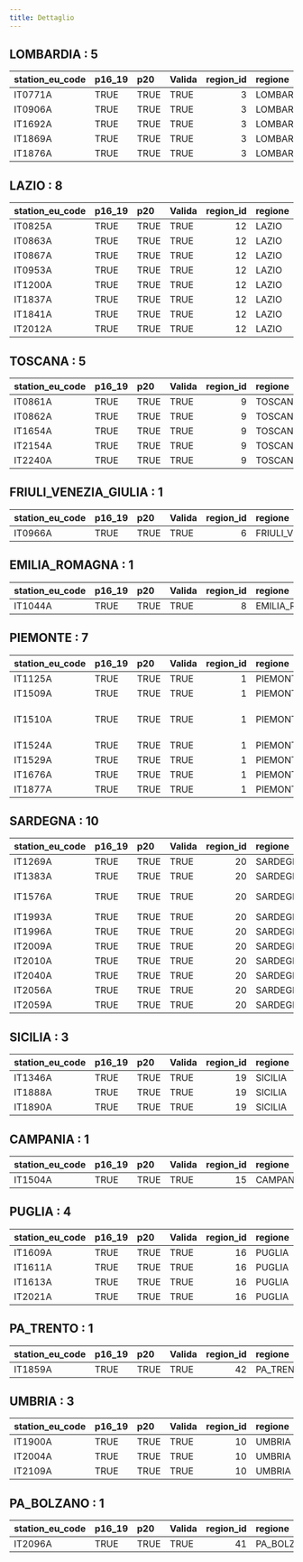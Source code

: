 ```yaml
---
title: Dettaglio
---
```


## LOMBARDIA : 5


|station_eu_code |p16_19 |p20  |Valida | region_id|regione   |provincia |
|:---------------|:------|:----|:------|---------:|:---------|:---------|
|IT0771A         |TRUE   |TRUE |TRUE   |         3|LOMBARDIA |Como      |
|IT0906A         |TRUE   |TRUE |TRUE   |         3|LOMBARDIA |Sondrio   |
|IT1692A         |TRUE   |TRUE |TRUE   |         3|LOMBARDIA |Milano    |
|IT1869A         |TRUE   |TRUE |TRUE   |         3|LOMBARDIA |Mantova   |
|IT1876A         |TRUE   |TRUE |TRUE   |         3|LOMBARDIA |Bergamo   |


## LAZIO : 8


|station_eu_code |p16_19 |p20  |Valida | region_id|regione |provincia |
|:---------------|:------|:----|:------|---------:|:-------|:---------|
|IT0825A         |TRUE   |TRUE |TRUE   |        12|LAZIO   |Roma      |
|IT0863A         |TRUE   |TRUE |TRUE   |        12|LAZIO   |Viterbo   |
|IT0867A         |TRUE   |TRUE |TRUE   |        12|LAZIO   |Rieti     |
|IT0953A         |TRUE   |TRUE |TRUE   |        12|LAZIO   |Roma      |
|IT1200A         |TRUE   |TRUE |TRUE   |        12|LAZIO   |Frosinone |
|IT1837A         |TRUE   |TRUE |TRUE   |        12|LAZIO   |Roma      |
|IT1841A         |TRUE   |TRUE |TRUE   |        12|LAZIO   |Roma      |
|IT2012A         |TRUE   |TRUE |TRUE   |        12|LAZIO   |Roma      |


## TOSCANA : 5


|station_eu_code |p16_19 |p20  |Valida | region_id|regione |provincia |
|:---------------|:------|:----|:------|---------:|:-------|:---------|
|IT0861A         |TRUE   |TRUE |TRUE   |         9|TOSCANA |Firenze   |
|IT0862A         |TRUE   |TRUE |TRUE   |         9|TOSCANA |Firenze   |
|IT1654A         |TRUE   |TRUE |TRUE   |         9|TOSCANA |Prato     |
|IT2154A         |TRUE   |TRUE |TRUE   |         9|TOSCANA |Livorno   |
|IT2240A         |TRUE   |TRUE |TRUE   |         9|TOSCANA |Lucca     |


## FRIULI_VENEZIA_GIULIA : 1


|station_eu_code |p16_19 |p20  |Valida | region_id|regione               |provincia |
|:---------------|:------|:----|:------|---------:|:---------------------|:---------|
|IT0966A         |TRUE   |TRUE |TRUE   |         6|FRIULI_VENEZIA_GIULIA |Udine     |


## EMILIA_ROMAGNA : 1


|station_eu_code |p16_19 |p20  |Valida | region_id|regione        |provincia |
|:---------------|:------|:----|:------|---------:|:--------------|:---------|
|IT1044A         |TRUE   |TRUE |TRUE   |         8|EMILIA_ROMAGNA |Rimini    |


## PIEMONTE : 7


|station_eu_code |p16_19 |p20  |Valida | region_id|regione  |provincia            |
|:---------------|:------|:----|:------|---------:|:--------|:--------------------|
|IT1125A         |TRUE   |TRUE |TRUE   |         1|PIEMONTE |Torino               |
|IT1509A         |TRUE   |TRUE |TRUE   |         1|PIEMONTE |Novara               |
|IT1510A         |TRUE   |TRUE |TRUE   |         1|PIEMONTE |Verbano-Cusio-Ossola |
|IT1524A         |TRUE   |TRUE |TRUE   |         1|PIEMONTE |Cuneo                |
|IT1529A         |TRUE   |TRUE |TRUE   |         1|PIEMONTE |Cuneo                |
|IT1676A         |TRUE   |TRUE |TRUE   |         1|PIEMONTE |Novara               |
|IT1877A         |TRUE   |TRUE |TRUE   |         1|PIEMONTE |Torino               |


## SARDEGNA : 10


|station_eu_code |p16_19 |p20  |Valida | region_id|regione  |provincia         |
|:---------------|:------|:----|:------|---------:|:--------|:-----------------|
|IT1269A         |TRUE   |TRUE |TRUE   |        20|SARDEGNA |Cagliari          |
|IT1383A         |TRUE   |TRUE |TRUE   |        20|SARDEGNA |Sassari           |
|IT1576A         |TRUE   |TRUE |TRUE   |        20|SARDEGNA |Carbonia-Iglesias |
|IT1993A         |TRUE   |TRUE |TRUE   |        20|SARDEGNA |Cagliari          |
|IT1996A         |TRUE   |TRUE |TRUE   |        20|SARDEGNA |Nuoro             |
|IT2009A         |TRUE   |TRUE |TRUE   |        20|SARDEGNA |Sassari           |
|IT2010A         |TRUE   |TRUE |TRUE   |        20|SARDEGNA |Sassari           |
|IT2040A         |TRUE   |TRUE |TRUE   |        20|SARDEGNA |Cagliari          |
|IT2056A         |TRUE   |TRUE |TRUE   |        20|SARDEGNA |Cagliari          |
|IT2059A         |TRUE   |TRUE |TRUE   |        20|SARDEGNA |Sassari           |


## SICILIA : 3


|station_eu_code |p16_19 |p20  |Valida | region_id|regione |provincia |
|:---------------|:------|:----|:------|---------:|:-------|:---------|
|IT1346A         |TRUE   |TRUE |TRUE   |        19|SICILIA |Siracusa  |
|IT1888A         |TRUE   |TRUE |TRUE   |        19|SICILIA |Palermo   |
|IT1890A         |TRUE   |TRUE |TRUE   |        19|SICILIA |Enna      |


## CAMPANIA : 1


|station_eu_code |p16_19 |p20  |Valida | region_id|regione  |provincia |
|:---------------|:------|:----|:------|---------:|:--------|:---------|
|IT1504A         |TRUE   |TRUE |TRUE   |        15|CAMPANIA |Salerno   |


## PUGLIA : 4


|station_eu_code |p16_19 |p20  |Valida | region_id|regione |provincia |
|:---------------|:------|:----|:------|---------:|:-------|:---------|
|IT1609A         |TRUE   |TRUE |TRUE   |        16|PUGLIA  |Taranto   |
|IT1611A         |TRUE   |TRUE |TRUE   |        16|PUGLIA  |Taranto   |
|IT1613A         |TRUE   |TRUE |TRUE   |        16|PUGLIA  |Taranto   |
|IT2021A         |TRUE   |TRUE |TRUE   |        16|PUGLIA  |Taranto   |


## PA_TRENTO : 1


|station_eu_code |p16_19 |p20  |Valida | region_id|regione   |provincia |
|:---------------|:------|:----|:------|---------:|:---------|:---------|
|IT1859A         |TRUE   |TRUE |TRUE   |        42|PA_TRENTO |Trento    |


## UMBRIA : 3


|station_eu_code |p16_19 |p20  |Valida | region_id|regione |provincia |
|:---------------|:------|:----|:------|---------:|:-------|:---------|
|IT1900A         |TRUE   |TRUE |TRUE   |        10|UMBRIA  |Perugia   |
|IT2004A         |TRUE   |TRUE |TRUE   |        10|UMBRIA  |Perugia   |
|IT2109A         |TRUE   |TRUE |TRUE   |        10|UMBRIA  |Terni     |


## PA_BOLZANO : 1


|station_eu_code |p16_19 |p20  |Valida | region_id|regione    |provincia |
|:---------------|:------|:----|:------|---------:|:----------|:---------|
|IT2096A         |TRUE   |TRUE |TRUE   |        41|PA_BOLZANO |Bolzano   |

